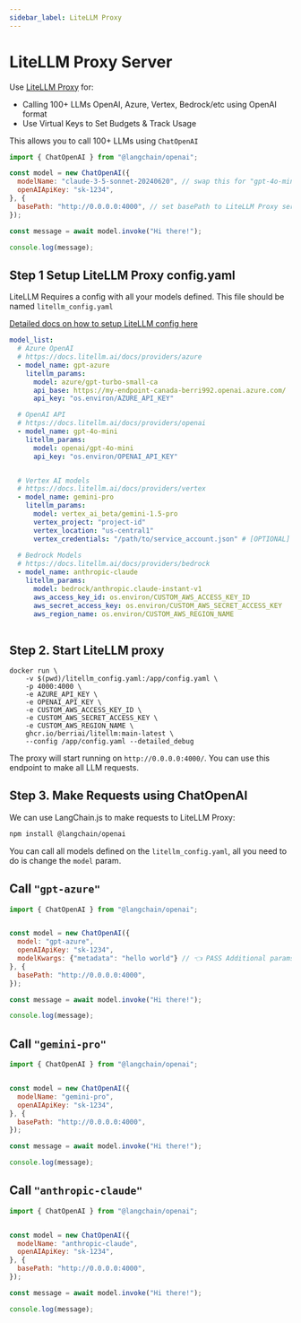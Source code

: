```yaml
---
sidebar_label: LiteLLM Proxy
---
```



# LiteLLM Proxy Server

Use [LiteLLM Proxy](https://docs.litellm.ai/docs/simple_proxy) for:

- Calling 100+ LLMs OpenAI, Azure, Vertex, Bedrock/etc using OpenAI format
- Use Virtual Keys to Set Budgets & Track Usage

This allows you to call 100+ LLMs using `ChatOpenAI`

```js
import { ChatOpenAI } from "@langchain/openai";

const model = new ChatOpenAI({
  modelName: "claude-3-5-sonnet-20240620", // swap this for "gpt-4o-mini", "gemini-1.5-pro", "claude-3-5-sonnet-20240620"
  openAIApiKey: "sk-1234",
}, {
  basePath: "http://0.0.0.0:4000", // set basePath to LiteLLM Proxy server
});

const message = await model.invoke("Hi there!");

console.log(message);
```


## Step 1 Setup LiteLLM Proxy config.yaml

LiteLLM Requires a config with all your models defined. This file should be named `litellm_config.yaml`

[Detailed docs on how to setup LiteLLM config here](https://docs.litellm.ai/docs/proxy/configs)

```yaml
model_list:
  # Azure OpenAI
  # https://docs.litellm.ai/docs/providers/azure
  - model_name: gpt-azure
    litellm_params:
      model: azure/gpt-turbo-small-ca
      api_base: https://my-endpoint-canada-berri992.openai.azure.com/
      api_key: "os.environ/AZURE_API_KEY"

  # OpenAI API
  # https://docs.litellm.ai/docs/providers/openai
  - model_name: gpt-4o-mini
    litellm_params:
      model: openai/gpt-4o-mini
      api_key: "os.environ/OPENAI_API_KEY"


  # Vertex AI models
  # https://docs.litellm.ai/docs/providers/vertex
  - model_name: gemini-pro
    litellm_params:
      model: vertex_ai_beta/gemini-1.5-pro
      vertex_project: "project-id"
      vertex_location: "us-central1"
      vertex_credentials: "/path/to/service_account.json" # [OPTIONAL] Do this OR `!gcloud auth application-default login` - run this to add vertex credentials to your env
  
  # Bedrock Models
  # https://docs.litellm.ai/docs/providers/bedrock
  - model_name: anthropic-claude
    litellm_params: 
      model: bedrock/anthropic.claude-instant-v1
      aws_access_key_id: os.environ/CUSTOM_AWS_ACCESS_KEY_ID
      aws_secret_access_key: os.environ/CUSTOM_AWS_SECRET_ACCESS_KEY
      aws_region_name: os.environ/CUSTOM_AWS_REGION_NAME
  
```


## Step 2. Start LiteLLM proxy

```shell
docker run \
    -v $(pwd)/litellm_config.yaml:/app/config.yaml \
    -p 4000:4000 \
    -e AZURE_API_KEY \
    -e OPENAI_API_KEY \
    -e CUSTOM_AWS_ACCESS_KEY_ID \
    -e CUSTOM_AWS_SECRET_ACCESS_KEY \
    -e CUSTOM_AWS_REGION_NAME \
    ghcr.io/berriai/litellm:main-latest \
    --config /app/config.yaml --detailed_debug
```

The proxy will start running on `http://0.0.0.0:4000/`. You can use this endpoint to make all LLM requests.

## Step 3. Make Requests using ChatOpenAI

We can use LangChain.js to make requests to LiteLLM Proxy:

```bash npm2yarn
npm install @langchain/openai
```

You can call all models defined on the `litellm_config.yaml`, all you need to do is change the `model` param.

## Call `"gpt-azure"`
```js
import { ChatOpenAI } from "@langchain/openai";


const model = new ChatOpenAI({
  model: "gpt-azure",
  openAIApiKey: "sk-1234",
  modelKwargs: {"metadata": "hello world"} // 👈 PASS Additional params here
}, {
  basePath: "http://0.0.0.0:4000",
});

const message = await model.invoke("Hi there!");

console.log(message);
```


## Call `"gemini-pro"`
```js
import { ChatOpenAI } from "@langchain/openai";


const model = new ChatOpenAI({
  modelName: "gemini-pro",
  openAIApiKey: "sk-1234",
}, {
  basePath: "http://0.0.0.0:4000",
});

const message = await model.invoke("Hi there!");

console.log(message);
```

## Call `"anthropic-claude"`
```js
import { ChatOpenAI } from "@langchain/openai";


const model = new ChatOpenAI({
  modelName: "anthropic-claude",
  openAIApiKey: "sk-1234",
}, {
  basePath: "http://0.0.0.0:4000",
});

const message = await model.invoke("Hi there!");

console.log(message);
```


